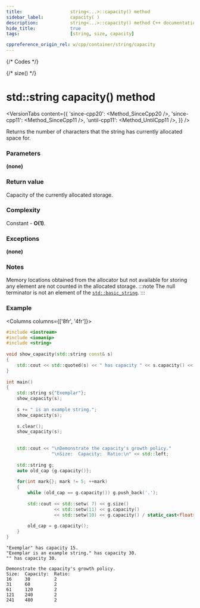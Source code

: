```yaml
---
title:					string<...>::capacity() method
sidebar_label:			capacity( )
description:			string<...>::capacity() method C++ documentation
hide_title:				true
tags:					[string, size, capacity]

cppreference_origin_rel: w/cpp/container/string/capacity
---
```



{/* Codes */}

{/* size() */}

# std::string capacity() method

<VersionTabs content={{
	'since-cpp20': <Method_SinceCpp20 />,
	'since-cpp11': <Method_SinceCpp11 />,
	'until-cpp11': <Method_UntilCpp11 />,
}} />

Returns the number of characters that the string has currently allocated space for.

### Parameters

**(none)**

### Return value

Capacity of the currently allocated storage.

### Complexity

Constant - **O(1)**.

### Exceptions

**(none)**

### Notes

Memory locations obtained from the allocator but not available for storing any element are not counted in the allocated storage.
:::note
The null terminator is not an element of the [`std::basic_string`](../string).
:::

### Example

<Columns columns={['8fr', '4fr']}>
<div>

```cpp title='Main.cpp' showLineNumbers
#include <iostream>
#include <iomanip>
#include <string>
 
void show_capacity(std::string const& s)
{
    std::cout << std::quoted(s) << " has capacity " << s.capacity() << ".\n";
}
 
int main()
{
    std::string s{"Exemplar"};
    show_capacity(s);
 
    s += " is an example string.";
    show_capacity(s);
 
    s.clear();
    show_capacity(s);
 
 
    std::cout << "\nDemonstrate the capacity's growth policy."
                 "\nSize:  Capacity:  Ratio:\n" << std::left;
 
    std::string g;
    auto old_cap {g.capacity()};
 
    for(int mark{}; mark != 5; ++mark)
    {
        while (old_cap == g.capacity()) g.push_back('.');
 
        std::cout << std::setw( 7) << g.size()
                  << std::setw(11) << g.capacity()
                  << std::setw(10) << g.capacity() / static_cast<float>(old_cap) << '\n';
 
        old_cap = g.capacity();
    }
}
```

</div>
<div>

```plaintext title="Output"
"Exemplar" has capacity 15.
"Exemplar is an example string." has capacity 30.
"" has capacity 30.
 
Demonstrate the capacity's growth policy.
Size:  Capacity:  Ratio:
16     30         2
31     60         2
61     120        2
121    240        2
241    480        2
```

</div>
</Columns>
